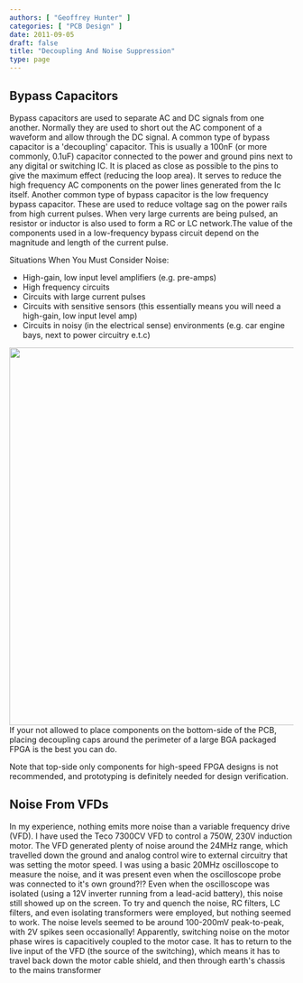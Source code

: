 ```yaml
---
authors: [ "Geoffrey Hunter" ]
categories: [ "PCB Design" ]
date: 2011-09-05
draft: false
title: "Decoupling And Noise Suppression"
type: page
---
```



## Bypass Capacitors

Bypass capacitors are used to separate AC and DC signals from one another. Normally they are used to short out the AC component of a waveform and allow through the DC signal. A common type of bypass capacitor is a 'decoupling' capacitor. This is usually a 100nF (or more commonly, 0.1uF) capacitor connected to the power and ground pins next to any digital or switching IC. It is placed as close as possible to the pins to give the maximum effect (reducing the loop area). It serves to reduce the high frequency AC components on the power lines generated from the Ic itself. Another common type of bypass capacitor is the low frequency bypass capacitor. These are used to reduce voltage sag on the power rails from high current pulses. When very large currents are being pulsed, an resistor or inductor is also used to form a RC or LC network.The value of the components used in a low-frequency bypass circuit depend on the magnitude and length of the current pulse.

Situations When You Must Consider Noise:

* High-gain, low input level amplifiers (e.g. pre-amps)
* High frequency circuits
* Circuits with large current pulses
* Circuits with sensitive sensors (this essentially means you will need a high-gain, low input level amp)
* Circuits in noisy (in the electrical sense) environments (e.g. car engine bays, next to power circuitry e.t.c)


<Image src={fpga_fgg_485_capacitors_around_outside_pcb_routing_screenshot} width="670px">If your not allowed to place components on the bottom-side of the PCB, placing decoupling caps around the perimeter of a large BGA packaged FPGA is the best you can do.</Image>

Note that top-side only components for high-speed FPGA designs is not recommended, and prototyping is definitely needed for design verification.

## Noise From VFDs

In my experience, nothing emits more noise than a variable frequency drive (VFD). I have used the Teco 7300CV VFD to control a 750W, 230V induction motor. The VFD generated plenty of noise around the 24MHz range, which travelled down the ground and analog control wire to external circuitry that was setting the motor speed. I was using a basic 20MHz oscilloscope to measure the noise, and it was present even when the oscilloscope probe was connected to it's own ground?!? Even when the oscilloscope was isolated (using a 12V inverter running from a lead-acid battery), this noise still showed up on the screen. To try and quench the noise, RC filters, LC filters, and even isolating transformers were employed, but nothing seemed to work. The noise levels seemed to be around 100-200mV peak-to-peak, with 2V spikes seen occasionally! Apparently, switching noise on the motor phase wires is capacitively coupled to the motor case. It has to return to the live input of the VFD (the source of the switching), which means it has to travel back down the motor cable shield, and then through earth's chassis to the mains transformer
